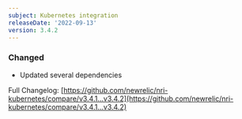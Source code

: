 ```yaml
---
subject: Kubernetes integration
releaseDate: '2022-09-13'
version: 3.4.2
---
```


### Changed

* Updated several dependencies

Full Changelog: [https://github.com/newrelic/nri-kubernetes/compare/v3.4.1...v3.4.2](https://github.com/newrelic/nri-kubernetes/compare/v3.4.1...v3.4.2)
